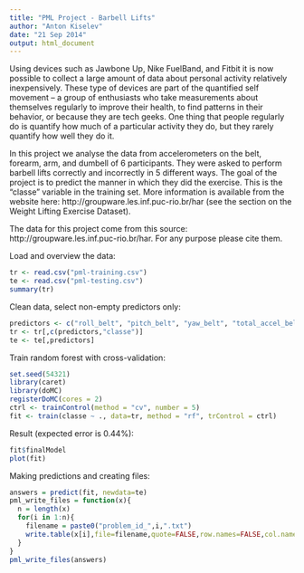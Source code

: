 ```yaml
---
title: "PML Project - Barbell Lifts"
author: "Anton Kiselev"
date: "21 Sep 2014"
output: html_document
---
```


Using devices such as Jawbone Up, Nike FuelBand, and Fitbit it is now possible to collect a large amount of data about personal activity relatively inexpensively. These type of devices are part of the quantified self movement – a group of enthusiasts who take measurements about themselves regularly to improve their health, to find patterns in their behavior, or because they are tech geeks. One thing that people regularly do is quantify how much of a particular activity they do, but they rarely quantify how well they do it. 

In this project we analyse the data from accelerometers on the belt, forearm, arm, and dumbell of 6 participants. They were asked to perform barbell lifts correctly and incorrectly in 5 different ways. The goal of the project is to predict the manner in which they did the exercise. This is the "classe" variable in the training set. More information is available from the website here: http://groupware.les.inf.puc-rio.br/har (see the section on the Weight Lifting Exercise Dataset). 

The data for this project come from this source: http://groupware.les.inf.puc-rio.br/har. For any purpose please cite them. 

Load and overview the data:
```r
tr <- read.csv("pml-training.csv")
te <- read.csv("pml-testing.csv")
summary(tr)
```

Clean data, select non-empty predictors only:
```r
predictors <- c("roll_belt", "pitch_belt", "yaw_belt", "total_accel_belt", "gyros_belt_x", "gyros_belt_y", "gyros_belt_z", "accel_belt_x", "accel_belt_y", "accel_belt_z", "magnet_belt_x", "magnet_belt_y", "magnet_belt_z", "roll_arm", "pitch_arm", "yaw_arm", "total_accel_arm", "gyros_arm_x", "gyros_arm_y", "gyros_arm_z", "accel_arm_x", "accel_arm_y", "accel_arm_z", "magnet_arm_x", "magnet_arm_y", "magnet_arm_z", "roll_dumbbell", "pitch_dumbbell", "yaw_dumbbell", "total_accel_dumbbell", "gyros_dumbbell_x", "gyros_dumbbell_y", "gyros_dumbbell_z", "accel_dumbbell_x", "accel_dumbbell_y", "accel_dumbbell_z", "magnet_dumbbell_x", "magnet_dumbbell_y", "magnet_dumbbell_z", "roll_forearm", "pitch_forearm", "yaw_forearm", "total_accel_forearm", "gyros_forearm_x", "gyros_forearm_y", "gyros_forearm_z", "accel_forearm_x", "accel_forearm_y", "accel_forearm_z", "magnet_forearm_x", "magnet_forearm_y", "magnet_forearm_z")
tr <- tr[,c(predictors,"classe")]
te <- te[,predictors]
```

Train random forest with cross-validation:
```r
set.seed(54321)
library(caret)
library(doMC)
registerDoMC(cores = 2)
ctrl <- trainControl(method = "cv", number = 5)
fit <- train(classe ~ ., data=tr, method = "rf", trControl = ctrl)
```

Result (expected error is 0.44%):
```r
fit$finalModel
plot(fit)
```

Making predictions and creating files:
```r
answers = predict(fit, newdata=te)
pml_write_files = function(x){
  n = length(x)
  for(i in 1:n){
    filename = paste0("problem_id_",i,".txt")
    write.table(x[i],file=filename,quote=FALSE,row.names=FALSE,col.names=FALSE)
  }
}
pml_write_files(answers)
```
